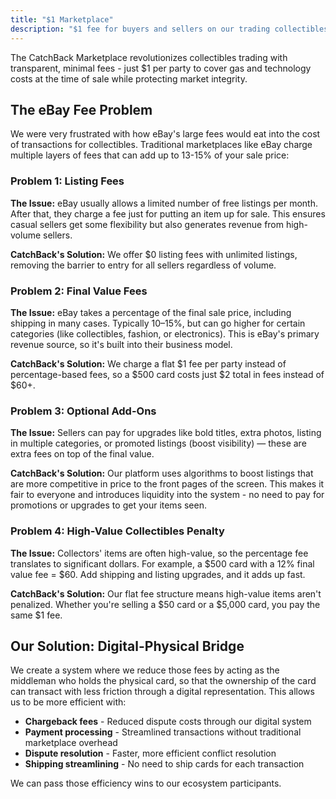 ```yaml
---
title: "$1 Marketplace"
description: "$1 fee for buyers and sellers on our trading collectibles platform"
---
```


The CatchBack Marketplace revolutionizes collectibles trading with transparent, minimal fees - just $1 per party to cover gas and technology costs at the time of sale while protecting market integrity.

## The eBay Fee Problem

We were very frustrated with how eBay's large fees would eat into the cost of transactions for collectibles. Traditional marketplaces like eBay charge multiple layers of fees that can add up to 13-15% of your sale price:

### Problem 1: Listing Fees
**The Issue:** eBay usually allows a limited number of free listings per month. After that, they charge a fee just for putting an item up for sale. This ensures casual sellers get some flexibility but also generates revenue from high-volume sellers.

**CatchBack's Solution:** We offer $0 listing fees with unlimited listings, removing the barrier to entry for all sellers regardless of volume.

### Problem 2: Final Value Fees
**The Issue:** eBay takes a percentage of the final sale price, including shipping in many cases. Typically 10–15%, but can go higher for certain categories (like collectibles, fashion, or electronics). This is eBay's primary revenue source, so it's built into their business model.

**CatchBack's Solution:** We charge a flat \$1 fee per party instead of percentage-based fees, so a \$500 card costs just \$2 total in fees instead of \$60+.

### Problem 3: Optional Add-Ons
**The Issue:** Sellers can pay for upgrades like bold titles, extra photos, listing in multiple categories, or promoted listings (boost visibility) — these are extra fees on top of the final value.

**CatchBack's Solution:** Our platform uses algorithms to boost listings that are more competitive in price to the front pages of the screen. This makes it fair to everyone and introduces liquidity into the system - no need to pay for promotions or upgrades to get your items seen.

### Problem 4: High-Value Collectibles Penalty
**The Issue:** Collectors' items are often high-value, so the percentage fee translates to significant dollars. For example, a \$500 card with a 12% final value fee = \$60. Add shipping and listing upgrades, and it adds up fast.

**CatchBack's Solution:** Our flat fee structure means high-value items aren't penalized. Whether you're selling a \$50 card or a \$5,000 card, you pay the same \$1 fee.

## Our Solution: Digital-Physical Bridge

We create a system where we reduce those fees by acting as the middleman who holds the physical card, so that the ownership of the card can transact with less friction through a digital representation. This allows us to be more efficient with:

- **Chargeback fees** - Reduced dispute costs through our digital system
- **Payment processing** - Streamlined transactions without traditional marketplace overhead
- **Dispute resolution** - Faster, more efficient conflict resolution
- **Shipping streamlining** - No need to ship cards for each transaction

We can pass those efficiency wins to our ecosystem participants.
